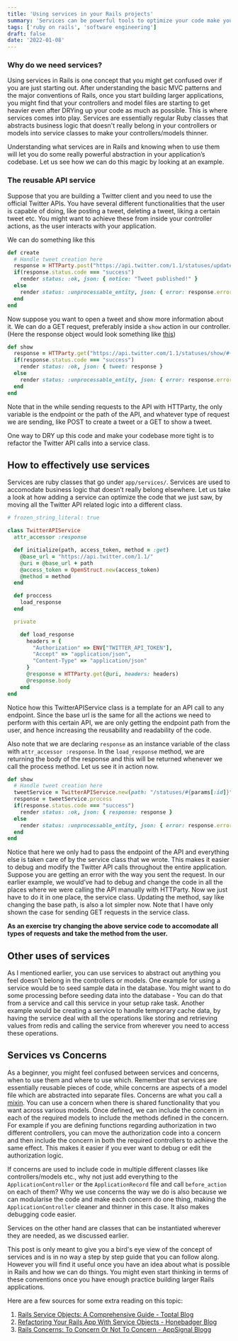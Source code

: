```yaml
---
title: 'Using services in your Rails projects'
summary: 'Services can be powerful tools to optimize your code make your life easier'
tags: ['ruby on rails', 'software engineering']
draft: false
date: '2022-01-08'
---
```


### Why do we need services?

Using services in Rails is one concept that you might get confused over if you are just starting out. After understanding the basic MVC patterns and the major conventions of Rails, once you start building larger applications, you might find that your controllers and model files are starting to get heavier even after DRYing up your code as much as possible. This is where services comes into play. Services are essentially regular Ruby classes that abstracts business logic that doesn't really belong in your controllers or models into service classes to make your controllers/models thinner.

Understanding what services are in Rails and knowing when to use them will let you do some really powerful abstraction in your application’s codebase. Let us see how we can do this magic by looking at an example.

### The reusable API service

Suppose that you are building a Twitter client and you need to use the official Twitter APIs. You have several different functionalities that the user is capable of doing, like posting a tweet, deleting a tweet, liking a certain tweet etc. You might want to achieve these from inside your controller actions, as the user interacts with your application.

We can do something like this

```ruby
def create
  # Handle tweet creation here
  response = HTTParty.post("https://api.twitter.com/1.1/statuses/update", tweet)
  if(response.status.code === "success")
    render status: :ok, json: { notice: "Tweet published!" }
  else
    render status: :unprocessable_entity, json: { error: response.error }
  end
end
```

Now suppose you want to open a tweet and show more information about it. We can do a GET request, preferably inside a `show` action in our controller. (Here the response object would look something like [this](https://developer.twitter.com/en/docs/twitter-api/v1/tweets/post-and-engage/api-reference/get-statuses-show-id#example-response))

```ruby
def show
  response = HTTParty.get("https://api.twitter.com/1.1/statuses/show/#{params[:id]}")
  if(response.status.code === "success")
    render status: :ok, json: { tweet: response }
  else
    render status: :unprocessable_entity, json: { error: response.error }
  end
end
```

Note that in the while sending requests to the API with HTTParty, the only variable is the endpoint or the path of the API, and whatever type of request we are sending, like POST to create a tweet or a GET to show a tweet.

One way to DRY up this code and make your codebase more tight is to refactor the Twitter API calls into a service class.

## How to effectively use services

Services are ruby classes that go under `app/services/`. Services are used to accomodate business logic that doesn’t really belong elsewhere. Let us take a look at how adding a service can optimize the code that we just saw, by moving all the Twitter API related logic into a different class.

```ruby
# frozen_string_literal: true

class TwitterAPIService
  attr_accessor :response

  def initialize(path, access_token, method = :get)
    @base_url = "https://api.twitter.com/1.1/"
    @uri = @base_url + path
    @access_token = OpenStruct.new(access_token)
    @method = method
  end

  def proccess
    load_response
  end

  private

    def load_response
      headers = {
        "Authorization" => ENV["TWITTER_API_TOKEN"],
        "Accept" => "application/json",
        "Content-Type" => "application/json"
      }
      @response = HTTParty.get(@uri, headers: headers)
      @response.body
    end
end
```

Notice how this TwitterAPIService class is a template for an API call to any endpoint. Since the base url is the same for all the actions we need to perform with this certain API, we are only getting the endpoint path from the user, and hence increasing the reusability and readability of the code.

Also note that we are declaring `response` as an instance variable of the class with `attr_accessor :response`. In the `load_response` method, we are returning the body of the response and this will be returned whenever we call the process method. Let us see it in action now.

```ruby
def show
  # Handle tweet creation here
  tweetService = TwitterAPIService.new(path: "/statuses/#{params[:id]}")
  response = tweetService.process
  if(response.status.code === "success")
    render status: :ok, json: { response: response }
  else
    render status: :unprocessable_entity, json: { error: response.error }
  end
end
```

Notice that here we only had to pass the endpoint of the API and everything else is taken care of by the service class that we wrote. This makes it easier to debug and modify the Twitter API calls throughout the entire application. Suppose you are getting an error with the way you sent the request. In our earlier example, we would’ve had to debug and change the code in all the places where we were calling the API manually with HTTParty. Now we just have to do it in one place, the service class. Updating the method, say like changing the base path, is also a lot simpler now. Note that I have only shown the case for sending GET requests in the service class.

**As an exercise try changing the above service code to accomodate all types of requests and take the method from the user.**

## Other uses of services

As I mentioned earlier, you can use services to abstract out anything you feel doesn't belong in the controllers or models. One example for using a service would be to seed sample data in the database. You might want to do some processing before seeding data into the database - You can do that from a service and call this service in your setup rake task. Another example would be creating a service to handle temporary cache data, by having the service deal with all the operations like storing and retrieving values from redis and calling the service from wherever you need to access these operations.

## Services vs Concerns

As a beginner, you might feel confused between services and concerns, when to use them and where to use which. Remember that services are essentially reusable pieces of code, while concerns are aspects of a model file which are abstracted into separate files. Concerns are what you call a [mixin](https://en.wikipedia.org/wiki/Mixin). You can use a concern when there is shared functionality that you want across various models. Once defined, we can include the concern in each of the required models to include the methods defined in the concern. For example if you are defining functions regarding authorization in two different controllers, you can move the authorization code into a concern and then include the concern in both the required controllers to achieve the same effect. This makes it easier if you ever want to debug or edit the authorization logic.

If concerns are used to include code in multiple different classes like controllers/models etc., why not just add everything to the `ApplicationController` or the `ApplicationRecord` file and call `before_action` on each of them? Why we use concerns the way we do is also because we can modularise the code and make each concern do one thing, making the `ApplicationController` cleaner and thinner in this case. It also makes debugging code easier.

Services on the other hand are classes that can be instantiated wherever they are needed, as we discussed earlier.

This post is only meant to give you a bird's eye view of the concept of services and is in no way a step by step guide that you can follow along. However you will find it useful once you have an idea about what is possible in Rails and how we can do things. You might even start thinking in terms of these conventions once you have enough practice building larger Rails applications.

Here are a few sources for some extra reading on this topic:

1. [Rails Service Objects: A Comprehensive Guide - Toptal Blog](https://www.toptal.com/ruby-on-rails/rails-service-objects-tutorial)
2. [Refactoring Your Rails App With Service Objects - Honebadger Blog](https://www.honeybadger.io/blog/refactor-ruby-rails-service-object/)
3. [Rails Concerns: To Concern Or Not To Concern - AppSignal Blogg](https://blog.appsignal.com/2020/09/16/rails-concers-to-concern-or-not-to-concern.html)
